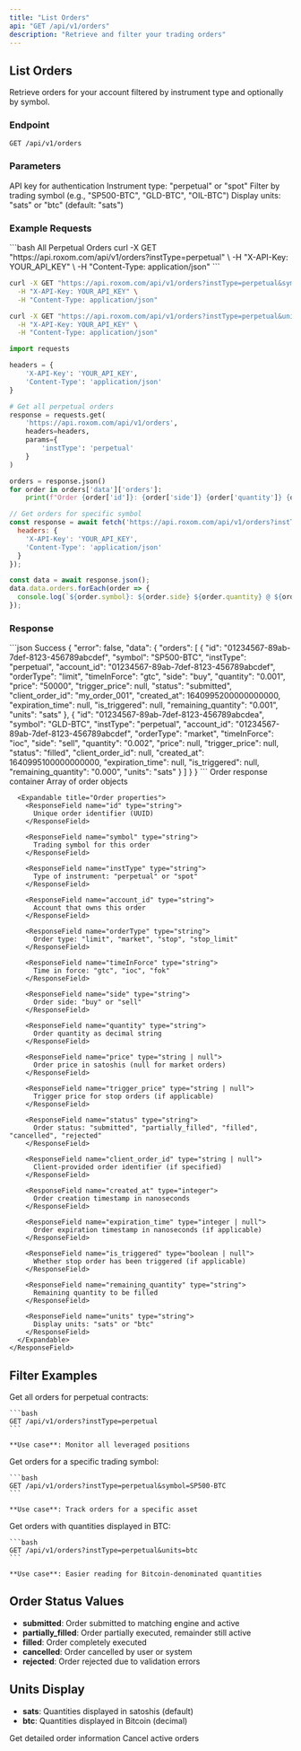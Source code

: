 ```yaml
---
title: "List Orders"
api: "GET /api/v1/orders"
description: "Retrieve and filter your trading orders"
---
```


## List Orders

Retrieve orders for your account filtered by instrument type and optionally by symbol.

### Endpoint
```http
GET /api/v1/orders
```

### Parameters

<ParamField header="X-API-Key" type="string" required>
  API key for authentication
</ParamField>

<ParamField query="instType" type="string" required>
  Instrument type: "perpetual" or "spot"
</ParamField>

<ParamField query="symbol" type="string">
  Filter by trading symbol (e.g., "SP500-BTC", "GLD-BTC", "OIL-BTC")
</ParamField>

<ParamField query="units" type="string">
  Display units: "sats" or "btc" (default: "sats")
</ParamField>

### Example Requests

<RequestExample>
```bash All Perpetual Orders
curl -X GET "https://api.roxom.com/api/v1/orders?instType=perpetual" \
  -H "X-API-Key: YOUR_API_KEY" \
  -H "Content-Type: application/json"
```

```bash Filtered by Symbol
curl -X GET "https://api.roxom.com/api/v1/orders?instType=perpetual&symbol=SP500-BTC" \
  -H "X-API-Key: YOUR_API_KEY" \
  -H "Content-Type: application/json"
```

```bash With BTC Units
curl -X GET "https://api.roxom.com/api/v1/orders?instType=perpetual&units=btc" \
  -H "X-API-Key: YOUR_API_KEY" \
  -H "Content-Type: application/json"
```

```python Python
import requests

headers = {
    'X-API-Key': 'YOUR_API_KEY',
    'Content-Type': 'application/json'
}

# Get all perpetual orders
response = requests.get(
    'https://api.roxom.com/api/v1/orders',
    headers=headers,
    params={
        'instType': 'perpetual'
    }
)

orders = response.json()
for order in orders['data']['orders']:
    print(f"Order {order['id']}: {order['side']} {order['quantity']} {order['symbol']}")
```

```javascript JavaScript
// Get orders for specific symbol
const response = await fetch('https://api.roxom.com/api/v1/orders?instType=perpetual&symbol=SP500-BTC', {
  headers: {
    'X-API-Key': 'YOUR_API_KEY',
    'Content-Type': 'application/json'
  }
});

const data = await response.json();
data.data.orders.forEach(order => {
  console.log(`${order.symbol}: ${order.side} ${order.quantity} @ ${order.price || 'MARKET'}`);
});
```
</RequestExample>

### Response

<ResponseExample>
```json Success
{
  "error": false,
  "data": {
    "orders": [
      {
        "id": "01234567-89ab-7def-8123-456789abcdef",
        "symbol": "SP500-BTC",
        "instType": "perpetual",
        "account_id": "01234567-89ab-7def-8123-456789abcdef",
        "orderType": "limit",
        "timeInForce": "gtc",
        "side": "buy",
        "quantity": "0.001",
        "price": "50000",
        "trigger_price": null,
        "status": "submitted",
        "client_order_id": "my_order_001",
        "created_at": 1640995200000000000,
        "expiration_time": null,
        "is_triggered": null,
        "remaining_quantity": "0.001",
        "units": "sats"
      },
      {
        "id": "01234567-89ab-7def-8123-456789abcdea",
        "symbol": "GLD-BTC",
        "instType": "perpetual",
        "account_id": "01234567-89ab-7def-8123-456789abcdef",
        "orderType": "market",
        "timeInForce": "ioc",
        "side": "sell",
        "quantity": "0.002",
        "price": null,
        "trigger_price": null,
        "status": "filled",
        "client_order_id": null,
        "created_at": 1640995100000000000,
        "expiration_time": null,
        "is_triggered": null,
        "remaining_quantity": "0.000",
        "units": "sats"
      }
    ]
  }
}
```
</ResponseExample>

<ResponseField name="data" type="object">
  Order response container

  <Expandable title="Data properties">
    <ResponseField name="orders" type="array">
      Array of order objects

      <Expandable title="Order properties">
        <ResponseField name="id" type="string">
          Unique order identifier (UUID)
        </ResponseField>
        
        <ResponseField name="symbol" type="string">
          Trading symbol for this order
        </ResponseField>
        
        <ResponseField name="instType" type="string">
          Type of instrument: "perpetual" or "spot"
        </ResponseField>
        
        <ResponseField name="account_id" type="string">
          Account that owns this order
        </ResponseField>
        
        <ResponseField name="orderType" type="string">
          Order type: "limit", "market", "stop", "stop_limit"
        </ResponseField>
        
        <ResponseField name="timeInForce" type="string">
          Time in force: "gtc", "ioc", "fok"
        </ResponseField>
        
        <ResponseField name="side" type="string">
          Order side: "buy" or "sell"
        </ResponseField>
        
        <ResponseField name="quantity" type="string">
          Order quantity as decimal string
        </ResponseField>
        
        <ResponseField name="price" type="string | null">
          Order price in satoshis (null for market orders)
        </ResponseField>
        
        <ResponseField name="trigger_price" type="string | null">
          Trigger price for stop orders (if applicable)
        </ResponseField>
        
        <ResponseField name="status" type="string">
          Order status: "submitted", "partially_filled", "filled", "cancelled", "rejected"
        </ResponseField>
        
        <ResponseField name="client_order_id" type="string | null">
          Client-provided order identifier (if specified)
        </ResponseField>
        
        <ResponseField name="created_at" type="integer">
          Order creation timestamp in nanoseconds
        </ResponseField>
        
        <ResponseField name="expiration_time" type="integer | null">
          Order expiration timestamp in nanoseconds (if applicable)
        </ResponseField>
        
        <ResponseField name="is_triggered" type="boolean | null">
          Whether stop order has been triggered (if applicable)
        </ResponseField>
        
        <ResponseField name="remaining_quantity" type="string">
          Remaining quantity to be filled
        </ResponseField>
        
        <ResponseField name="units" type="string">
          Display units: "sats" or "btc"
        </ResponseField>
      </Expandable>
    </ResponseField>
  </Expandable>
</ResponseField>

## Filter Examples

<AccordionGroup>
  <Accordion title="All Perpetual Orders">
    Get all orders for perpetual contracts:
    
    ```bash
    GET /api/v1/orders?instType=perpetual
    ```
    
    **Use case**: Monitor all leveraged positions
  </Accordion>

  <Accordion title="Symbol-Specific Orders">
    Get orders for a specific trading symbol:
    
    ```bash
    GET /api/v1/orders?instType=perpetual&symbol=SP500-BTC
    ```
    
    **Use case**: Track orders for a specific asset
  </Accordion>

  <Accordion title="Bitcoin Unit Display">
    Get orders with quantities displayed in BTC:
    
    ```bash
    GET /api/v1/orders?instType=perpetual&units=btc
    ```
    
    **Use case**: Easier reading for Bitcoin-denominated quantities
  </Accordion>
</AccordionGroup>

## Order Status Values

- **submitted**: Order submitted to matching engine and active
- **partially_filled**: Order partially executed, remainder still active  
- **filled**: Order completely executed
- **cancelled**: Order cancelled by user or system
- **rejected**: Order rejected due to validation errors

## Units Display

- **sats**: Quantities displayed in satoshis (default)
- **btc**: Quantities displayed in Bitcoin (decimal)

<CardGroup cols="2">
  <Card
    title="Order Status"
    icon="info"
    href="/api/api-reference/orders/status"
  >
    Get detailed order information
  </Card>
  <Card
    title="Cancel Orders"
    icon="x"
    href="/api/api-reference/orders/cancel"
  >
    Cancel active orders
  </Card>
</CardGroup>